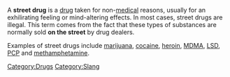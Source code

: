 A '''street drug''' is a [[drug]] taken for non-[[medical]] reasons, usually for an exhilirating feeling or mind-altering effects.  In most cases, street drugs are illegal.  This term comes from the fact that these types of substances are normally sold '''on the street''' by drug dealers.

Examples of street drugs include [[marijuana]], [[cocaine]], [[heroin]], [[MDMA]], [[LSD]], [[PCP]] and [[methamphetamine]].

[[Category:Drugs]]
[[Category:Slang]]
{{Vocab-stub}}
